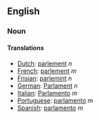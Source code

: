 == English ==

=== Noun ===

==== Translations ====
*[[Dutch]]: [[parlement]] ''n''
*[[French]]: [[parlement]] ''m''
*[[Frisian]]: [[parlemint]] ''n''
*[[German]]: [[Parlament]] ''n''
*[[Italian]]: [[Parlamento]] ''m''
*[[Portuguese]]: [[parlamento]] ''m''
*[[Spanish]]: [[parlamento]] ''m''